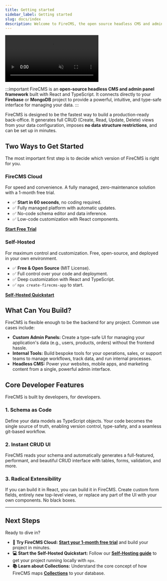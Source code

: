```yaml
---
title: Getting started
sidebar_label: Getting started
slug: docs/index
description: Welcome to FireCMS, the open source headless CMS and admin panel expertly crafted to empower developers. Built on Firebase, FireCMS guarantees full ownership of your project with an intuitive toolkit that streamlines the creation of your custom admin panel. Dive into FireCMS Cloud, the hosted version that offers a fully managed service, allowing you to create and manage your content in a user-friendly interface without writing a single line of code. Even in its hosted format, FireCMS remains flexible, granting you the freedom to upload your own code for bespoke properties, views, and more. From collection editing to user and role management, FireCMS is your all-in-one solution for a scalable and maintenance-free CMS experience, perfectly tailored to your Firestore project. Get started with FireCMS today and unlock the potential to elevate your content management to new heights.
---
```


<video className="intro_video" loop autoPlay muted>
    <source src="/img/full_screen_dark.mp4" type="video/mp4"/>
</video>

:::important
FireCMS is an **open-source headless CMS and admin panel framework** built with React and TypeScript. It connects directly to your **Firebase** or **MongoDB** project to provide a powerful, intuitive, and type-safe interface for managing your data.
:::

FireCMS is designed to be the fastest way to build a production-ready back-office. It generates full CRUD (Create, Read, Update, Delete) views from your data configuration, imposes **no data structure restrictions**, and can be set up in minutes.

## Two Ways to Get Started

The most important first step is to decide which version of FireCMS is right for you.

### FireCMS Cloud

For speed and convenience. A fully managed, zero-maintenance solution with a 1-month free trial.

  * ✅ **Start in 60 seconds**, no coding required.
  * ✅ Fully managed platform with automatic updates.
  * ✅ No-code schema editor and data inference.
  * ✅ Low-code customization with React components.

[**Start Free Trial**](https://app.firecms.co)

### Self-Hosted

For maximum control and customization. Free, open-source, and deployed in your own environment.

  * ✅ **Free & Open Source** (MIT License).
  * ✅ Full control over your code and deployment.
  * ✅ Deep customization with React and TypeScript.
  * ✅ `npx create-firecms-app` to start.

[**Self-Hosted Quickstart**](/docs/self)

## What Can You Build?

FireCMS is flexible enough to be the backend for any project. Common use cases include:

  * **Custom Admin Panels:** Create a type-safe UI for managing your application's data (e.g., users, products, orders) without the frontend hassle.
  * **Internal Tools:** Build bespoke tools for your operations, sales, or support teams to manage workflows, track data, and run internal processes.
  * **Headless CMS:** Power your websites, mobile apps, and marketing content from a single, powerful admin interface.

## Core Developer Features

FireCMS is built by developers, for developers.

### 1\. Schema as Code

Define your data models as TypeScript objects. Your code becomes the single source of truth, enabling version control, type-safety, and a seamless git-based workflow.

### 2\. Instant CRUD UI

FireCMS reads your schema and automatically generates a full-featured, performant, and beautiful CRUD interface with tables, forms, validation, and more.

### 3\. Radical Extensibility

If you can build it in React, you can build it in FireCMS. Create custom form fields, entirely new top-level views, or replace any part of the UI with your own components. No black boxes.

-----

## Next Steps

Ready to dive in?

  * **🚀 Try FireCMS Cloud:** [**Start your 1-month free trial**](https://app.firecms.co) and build your project in minutes.
  * **💻 Start the Self-Hosted Quickstart:** Follow our [**Self-Hosting guide**](/docs/self) to get your project running locally with `npx`.
  * **📚 Learn about Collections:** Understand the core concept of how FireCMS maps [**Collections**](/docs/collections) to your database.
